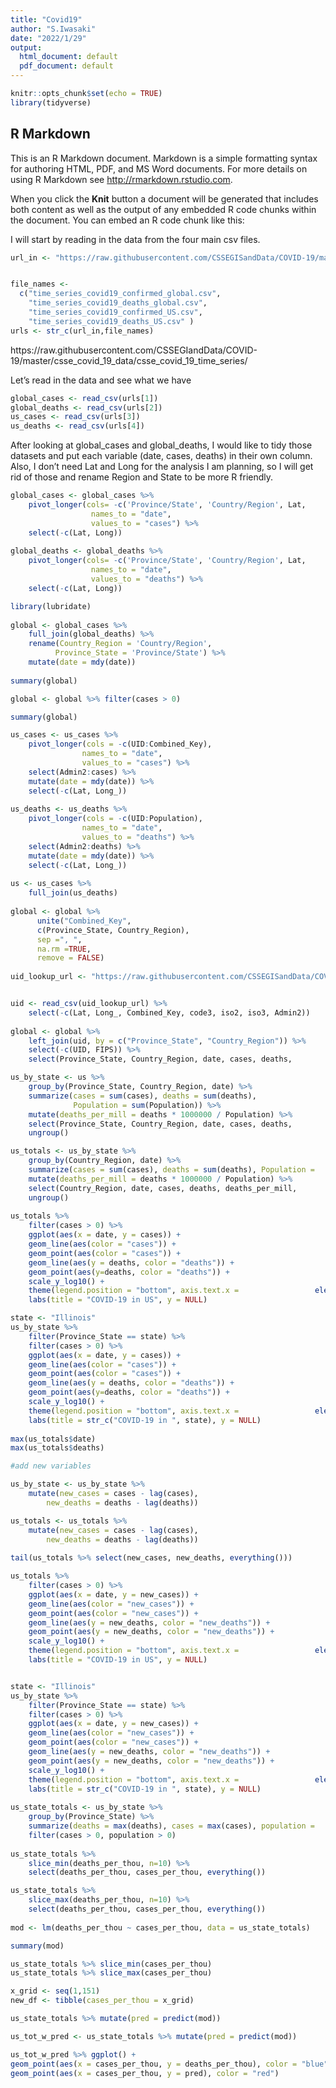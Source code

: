 ---
title: "Covid19"
author: "S.Iwasaki"
date: "2022/1/29"
output:
  html_document: default
  pdf_document: default
---

```{r setup, include=FALSE}
knitr::opts_chunk$set(echo = TRUE)
library(tidyverse)
```

## R Markdown

This is an R Markdown document. Markdown is a simple formatting syntax for authoring HTML, PDF, and MS Word documents. For more details on using R Markdown see <http://rmarkdown.rstudio.com>.

When you click the **Knit** button a document will be generated that includes both content as well as the output of any embedded R code chunks within the document. You can embed an R code chunk like this:

I will start by reading in the data from the four main csv files.

```{r get_jhu_data}

url_in <- "https://raw.githubusercontent.com/CSSEGISandData/COVID-19/master/csse_covid_19_data/csse_covid_19_time_series/"


file_names <- 
  c("time_series_covid19_confirmed_global.csv",
    "time_series_covid19_deaths_global.csv",
    "time_series_covid19_confirmed_US.csv",
    "time_series_covid19_deaths_US.csv" )
urls <- str_c(url_in,file_names)

```
https://raw.githubusercontent.com/CSSEGIandData/COVID-19/master/csse_covid_19_data/csse_covid_19_time_series/

Let's read in the data and see what we have

```{r import_data, message=FALSE}
global_cases <- read_csv(urls[1])
global_deaths <- read_csv(urls[2])
us_cases <- read_csv(urls[3])
us_deaths <- read_csv(urls[4])


```

After looking at global_cases and global_deaths, I would like to tidy those datasets and put each variable (date, cases, deaths) in their own column.
Also, I don't need Lat and Long for the analysis I am planning, so I will get rid of those and rename Region and State to be more R friendly. 

```{r tidy_global_data}
global_cases <- global_cases %>%
    pivot_longer(cols= -c('Province/State', 'Country/Region', Lat,                     Long),
                  names_to = "date",
                  values_to = "cases") %>%
    select(-c(Lat, Long))
    
global_deaths <- global_deaths %>%
    pivot_longer(cols= -c('Province/State', 'Country/Region', Lat,                     Long),
                  names_to = "date",
                  values_to = "deaths") %>%
    select(-c(Lat, Long))

library(lubridate)
    
global <- global_cases %>%
    full_join(global_deaths) %>%
    rename(Country_Region = 'Country/Region',
          Province_State = 'Province/State') %>%
    mutate(date = mdy(date))
    
summary(global)

global <- global %>% filter(cases > 0)

summary(global)

us_cases <- us_cases %>%
    pivot_longer(cols = -c(UID:Combined_Key),
                names_to = "date",
                values_to = "cases") %>%
    select(Admin2:cases) %>%
    mutate(date = mdy(date)) %>%
    select(-c(Lat, Long_))
    
us_deaths <- us_deaths %>%
    pivot_longer(cols = -c(UID:Population),
                names_to = "date",
                values_to = "deaths") %>%
    select(Admin2:deaths) %>%
    mutate(date = mdy(date)) %>%
    select(-c(Lat, Long_))
    
us <- us_cases %>%
    full_join(us_deaths)
    
global <- global %>%
      unite("Combined_Key",
      c(Province_State, Country_Region),
      sep =", ",
      na.rm =TRUE,
      remove = FALSE)
      
uid_lookup_url <- "https://raw.githubusercontent.com/CSSEGISandData/COVID-19/master/csse_covid_19_data/UID_ISO_FIPS_LookUp_Table.csv"


uid <- read_csv(uid_lookup_url) %>%
    select(-c(Lat, Long_, Combined_Key, code3, iso2, iso3, Admin2))
    
global <- global %>%
    left_join(uid, by = c("Province_State", "Country_Region")) %>%
    select(-c(UID, FIPS)) %>%
    select(Province_State, Country_Region, date, cases, deaths,               Population, Combined_Key)

us_by_state <- us %>%
    group_by(Province_State, Country_Region, date) %>%
    summarize(cases = sum(cases), deaths = sum(deaths),
              Population = sum(Population)) %>%
    mutate(deaths_per_mill = deaths * 1000000 / Population) %>%
    select(Province_State, Country_Region, date, cases, deaths,                 deaths_per_mill, Population) %>%
    ungroup()

us_totals <- us_by_state %>%
    group_by(Country_Region, date) %>%
    summarize(cases = sum(cases), deaths = sum(deaths), Population =                sum(Population)) %>%
    mutate(deaths_per_mill = deaths * 1000000 / Population) %>%
    select(Country_Region, date, cases, deaths, deaths_per_mill,                Population) %>%
    ungroup()
    
us_totals %>%
    filter(cases > 0) %>%
    ggplot(aes(x = date, y = cases)) +
    geom_line(aes(color = "cases")) +
    geom_point(aes(color = "cases")) +
    geom_line(aes(y = deaths, color = "deaths")) +
    geom_point(aes(y=deaths, color = "deaths")) +
    scale_y_log10() +
    theme(legend.position = "bottom", axis.text.x =                 element_text(angle = 90)) +
    labs(title = "COVID-19 in US", y = NULL)

state <- "Illinois"
us_by_state %>%
    filter(Province_State == state) %>% 
    filter(cases > 0) %>%
    ggplot(aes(x = date, y = cases)) +
    geom_line(aes(color = "cases")) +
    geom_point(aes(color = "cases")) +
    geom_line(aes(y = deaths, color = "deaths")) +
    geom_point(aes(y=deaths, color = "deaths")) +
    scale_y_log10() +
    theme(legend.position = "bottom", axis.text.x =                 element_text(angle = 90)) +
    labs(title = str_c("COVID-19 in ", state), y = NULL)
    
max(us_totals$date)
max(us_totals$deaths)

#add new variables

us_by_state <- us_by_state %>% 
    mutate(new_cases = cases - lag(cases),
        new_deaths = deaths - lag(deaths))

us_totals <- us_totals %>% 
    mutate(new_cases = cases - lag(cases),
        new_deaths = deaths - lag(deaths))
        
tail(us_totals %>% select(new_cases, new_deaths, everything()))

us_totals %>%
    filter(cases > 0) %>%
    ggplot(aes(x = date, y = new_cases)) +
    geom_line(aes(color = "new_cases")) +
    geom_point(aes(color = "new_cases")) +
    geom_line(aes(y = new_deaths, color = "new_deaths")) +
    geom_point(aes(y = new_deaths, color = "new_deaths")) +
    scale_y_log10() +
    theme(legend.position = "bottom", axis.text.x =                 element_text(angle = 90)) +
    labs(title = "COVID-19 in US", y = NULL)


state <- "Illinois"
us_by_state %>%
    filter(Province_State == state) %>% 
    filter(cases > 0) %>%
    ggplot(aes(x = date, y = new_cases)) +
    geom_line(aes(color = "new_cases")) +
    geom_point(aes(color = "new_cases")) +
    geom_line(aes(y = new_deaths, color = "new_deaths")) +
    geom_point(aes(y = new_deaths, color = "new_deaths")) +
    scale_y_log10() +
    theme(legend.position = "bottom", axis.text.x =                 element_text(angle = 90)) +
    labs(title = str_c("COVID-19 in ", state), y = NULL)
    
us_state_totals <- us_by_state %>% 
    group_by(Province_State) %>% 
    summarize(deaths = max(deaths), cases = max(cases), population =         max(Population), cases_per_thou = 1000 * cases / population,     deaths_per_thou = 1000 * deaths / population) %>% 
    filter(cases > 0, population > 0)
    
us_state_totals %>%
    slice_min(deaths_per_thou, n=10) %>% 
    select(deaths_per_thou, cases_per_thou, everything())

us_state_totals %>%
    slice_max(deaths_per_thou, n=10) %>% 
    select(deaths_per_thou, cases_per_thou, everything())
    
mod <- lm(deaths_per_thou ~ cases_per_thou, data = us_state_totals)

summary(mod)

us_state_totals %>% slice_min(cases_per_thou)
us_state_totals %>% slice_max(cases_per_thou)

x_grid <- seq(1,151)
new_df <- tibble(cases_per_thou = x_grid)

us_state_totals %>% mutate(pred = predict(mod))

us_tot_w_pred <- us_state_totals %>% mutate(pred = predict(mod))

us_tot_w_pred %>% ggplot() +
geom_point(aes(x = cases_per_thou, y = deaths_per_thou), color = "blue") +
geom_point(aes(x = cases_per_thou, y = pred), color = "red")

```